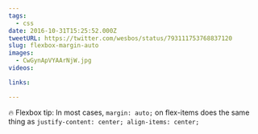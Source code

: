 ```yaml
---
tags:
  - css
date: 2016-10-31T15:25:52.000Z
tweetURL: https://twitter.com/wesbos/status/793111753768837120
slug: flexbox-margin-auto
images:
  - CwGynApVYAArNjW.jpg
videos:

links:

---
```

🔥 Flexbox tip: In most cases, `margin: auto;` on flex-items does the same thing as `justify-content: center; align-items: center;`
